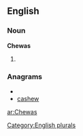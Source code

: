 ==English==

===Noun===
'''Chewas'''

# {{plural of|[[Chewa]]}}

===Anagrams===
* {{alphagram|acehsw}}
* [[cashew#English|cashew]]


[[Category:English plurals]]

[[ar:Chewas]]